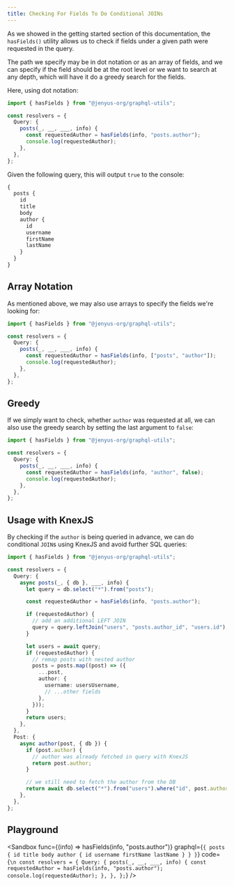 ```yaml
---
title: Checking For Fields To Do Conditional JOINs
---
```


As we showed in the getting started section of this documentation, the `hasFields()` utility allows us to check if fields under a given path were requested in the query.

The path we specify may be in dot notation or as an array of fields, and we can specify if the field should be at the root level or we want to search at any depth, which will have it do a greedy search for the fields.

Here, using dot notation:

```ts
import { hasFields } from "@jenyus-org/graphql-utils";

const resolvers = {
  Query: {
    posts(_, __, ___, info) {
      const requestedAuthor = hasFields(info, "posts.author");
      console.log(requestedAuthor);
    },
  },
};
```

Given the following query, this will output `true` to the console:

```graphql
{
  posts {
    id
    title
    body
    author {
      id
      username
      firstName
      lastName
    }
  }
}
```

## Array Notation

As mentioned above, we may also use arrays to specify the fields we're looking for:

```ts
import { hasFields } from "@jenyus-org/graphql-utils";

const resolvers = {
  Query: {
    posts(_, __, ___, info) {
      const requestedAuthor = hasFields(info, ["posts", "author"]);
      console.log(requestedAuthor);
    },
  },
};
```

## Greedy

If we simply want to check, whether `author` was requested at all, we can also use the greedy search by setting the last argument to `false`:

```ts
import { hasFields } from "@jenyus-org/graphql-utils";

const resolvers = {
  Query: {
    posts(_, __, ___, info) {
      const requestedAuthor = hasFields(info, "author", false);
      console.log(requestedAuthor);
    },
  },
};
```

## Usage with KnexJS

By checking if the `author` is being queried in advance, we can do conditional `JOIN`s using KnexJS and avoid further SQL queries:

```ts
import { hasFields } from "@jenyus-org/graphql-utils";

const resolvers = {
  Query: {
    async posts(_, { db }, ___, info) {
      let query = db.select("*").from("posts");

      const requestedAuthor = hasFields(info, "posts.author");

      if (requestedAuthor) {
        // add an additional LEFT JOIN
        query = query.leftJoin("users", "posts.author_id", "users.id");
      }

      let users = await query;
      if (requestedAuthor) {
        // remap posts with nested author
        posts = posts.map((post) => ({
          ...post,
          author: {
            username: usersUsername,
            // ...other fields
          },
        }));
      }
      return users;
    },
  },
  Post: {
    async author(post, { db }) {
      if (post.author) {
        // author was already fetched in query with KnexJS
        return post.author;
      }

      // we still need to fetch the author from the DB
      return await db.select("*").from("users").where("id", post.author_id);
    },
  },
};
```

## Playground


<Sandbox
  func={(info) => hasFields(info, "posts.author")}
  graphql={`
  {
    posts {
      id
      title
      body
      author {
        id
        username
        firstName
        lastName
      }
    }
  }
  `}
  code={`
  \n
  const resolvers = {
    Query: {
      posts(_, __, ___, info) {
        const requestedAuthor = hasFields(info, "posts.author");
        console.log(requestedAuthor);
      },
    },
  };
  `}
/>
